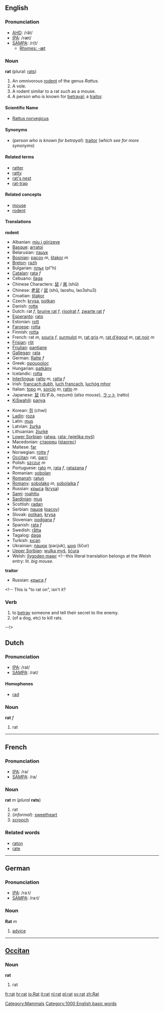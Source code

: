 {{cleanup}}
==English==
=== Pronunciation ===
*[[w:AHD|AHD]]: /răt/
*[[w:IPA|IPA]]: /ræt/
*[[w:SAMPA|SAMPA]]: /r{t/
**[[Rhymes:English:-æt|Rhymes: -æt]]

=== Noun ===
'''rat''' (plural: [[rats]])

#An omnivorous [[rodent]] of the genus ''Rattus''.
#A vole.
#A rodent similar to a rat such as a mouse.
#A person who is known for [[betrayal]]; a [[traitor]].

====Scientific Name====
*[[Rattus norvegicus]]

==== Synonyms ====
*(''person who is known for betrayal''): [[traitor]] (''which see for more synonyms'')

==== Related terms ====
*[[ratter]]
*[[ratty]]
*[[rat's nest]]
*[[rat-trap]]

==== Related concepts ====
*[[mouse]]
*[[rodent]]

==== Translations ====
'''rodent'''
{{top}}
*Albanian: [[miu i gjirizeve]]
*[[Basque]]: [[arratoi]]
*Belarusian: [[пацук]]
*[[Bosnian]]: [[pacov]] ''m'', [[štakor]] ''m''
*[[Breton]]: [[razh]]
*Bulgarian: [[плъх]] (pl"h)
*[[Catalan]]: [[rata]] ''f''
*Cebuano: [[ilaga]]
*Chinese Characters: [[鼠]] / [[鼡]] (shǔ)
*Chinese: [[老鼠]] / [[鼠]] (shǔ, laoshu, lao3shu3)
*Croatian: [[štakor]]
*Czech: [[krysa]], [[potkan]]
*Danish: [[rotte]]
*Dutch: rat ''f'', [[bruine rat]] ''f'', [[rioolrat]] ''f'', [[zwarte rat]] ''f''
*[[Esperanto]]: [[rato]]
*Estonian: [[rott]]
*[[Faroese]]: [[rotta]]
*Finnish: [[rotta]]
*French: rat ''m'', [[souris]] ''f'', [[surmulot]] ''m'', [[rat gris]] ''m'', [[rat d'égout]] ''m'', [[rat noir]] ''m''
*[[Frisian]]: [[rôt]]
*[[Friulian]]: [[pantiane]]
*[[Gallegan]]: [[rata]]
*German: [[Ratte]] ''f''
*Greek: [[αρουραίος]]
*Hungarian: [[patkány]]
*Icelandic: [[rotta]]
*[[Interlingua]]: [[ratto]] ''m'', [[ratta]] ''f''
*Irish: [[francach dubh]], [[luch francach]], [[luchóg mhor]]
*Italian: [[topo]] ''m'', [[sorcio]] ''m'', [[ratto]] ''m''
*Japanese: [[鼠]] (ねずみ, nezumi) (''also mouse''), [[ラット]] (ratto)
*[[KiSwahili]]: [[panya]]
{{mid}}
*Korean: [[쥐]] (chwi)
*[[Ladin]]: [[roza]]
*Latin: [[mus]]
*Latvian: [[žurka]]
*Lithuanian: [[žiurkė]]
*[[Lower Sorbian]]: [[ratwa]], [[rata; (wjelika myš)]]
*Macedonian: [[стаорец]] ([[staorec]])
*Maltese: [[far]]
*Norwegian: [[rotte]] ''f''
*[[Occitan]]: rat, [[garri]]
*Polish: [[szczur]] ''m''
*Portuguese: [[rato]] ''m'', [[rata]] ''f'', [[ratazana]] ''f''
*Romanian: [[şobolan]]
*[[Romansh]]: [[ratun]]
*[[Romany]]: [[sobolako]] ''m'', [[sobolaika]] ''f''
*Russian: [[крыса]] ([[krysa]])
*[[Sami]]: [[roahttu]]
*[[Sardinian]]: [[mus]]
*Scottish: [[radan]]
*Serbian: [[пацов]] ([[pacov]])
*Slovak: [[potkan]], [[krysa]]
*Slovenian: [[podgana]] ''f''
*Spanish: [[rata]] ''f''
*Swedish: [[råtta]]
*Tagalog: [[daga]]
*Turkish: [[sıçan]]
*Ukrainian: [[пацюк]] (pacjuk), [[щур]] (ščur)
*[[Upper Sorbian]]: [[wulka myš]], [[šćura]]
*Welsh: [[llygoden mawr]] <!--this literal translation belongs at the Welsh entry: lit. ''big mouse''.
{{bottom}}

'''traitor'''
{{top}}
{{mid}}
*Russian: [[крыса]] ''f''
{{bottom}}

<!-- This is "to rat on", isn't it?
===Verb ===
#to [[betray]] someone and tell their secret to the enemy.
#(of a dog, etc) to kill rats.
--!>

==Dutch==
=== Pronunciation ===
*[[w:IPA|IPA]]: /rat/
*[[w:SAMPA|SAMPA]]: /rat/

====Homophones====
*[[rad#Dutch|rad]]

=== Noun ===
'''rat''' ''f''

#rat

----
==French==
=== Pronunciation ===
*[[w:IPA|IPA]]: /ra/
*[[w:SAMPA|SAMPA]]: /ra/

=== Noun ===
'''rat''' ''m'' (''plural'' '''rats''')

#rat
#(''informal''): [[sweetheart]]
#[[scrooch]]

=== Related words ===
*[[raton]]<!-- (young rat) -->
*[[rate]]<!--female rat-->

----

==German==
=== Pronunciation ===
*[[w:IPA|IPA]]: /raːt/
*[[w:SAMPA|SAMPA]]: /ra:t/

=== Noun ===
'''Rat''' ''m''

#[[advice]]

----
==[[Occitan]]==
===Noun===
'''rat'''

#rat

[[Category:Mammals]]

[[Category:1000 English basic words]]

[[fr:rat]]
[[hr:rat]]
[[io:Rat]]
[[it:rat]]
[[nl:rat]]
[[pl:rat]]
[[sv:rat]]
[[zh:Rat]]